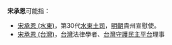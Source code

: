 '''宋承恩'''可能指：
*[[宋承恩_(水東)|宋承恩 (水東)]]，第30代[[水東土司|水東土司]]，[[明朝|明朝]]貴州宣慰使。
*[[宋承恩_(台灣)|宋承恩 (台灣)]]，[[台灣|台灣]]法律學者、[[台灣守護民主平台|台灣守護民主平台]]理事

{{disambig|C|Cat=三字宋姓人名消歧义}}